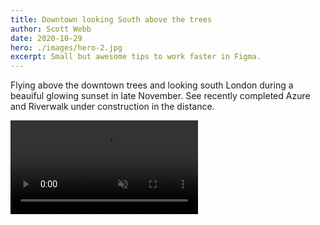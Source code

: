 ```yaml
---
title: Downtown looking South above the trees
author: Scott Webb
date: 2020-10-29
hero: ./images/hero-2.jpg
excerpt: Small but awesome tips to work faster in Figma.
---
```


<div class="Grid Col2">
<p>

Flying above the downtown trees and looking south London during a beauiful glowing sunset in late November. See recently completed Azure and Riverwalk under construction in the distance.

</p>

<div class="video">
  <video autoplay loop muted playsinline src="https://myvideos01.s3.ca-central-1.amazonaws.com/london-ontario-canada-skyline-clip-b.mov"></video>
</div>


</div>
